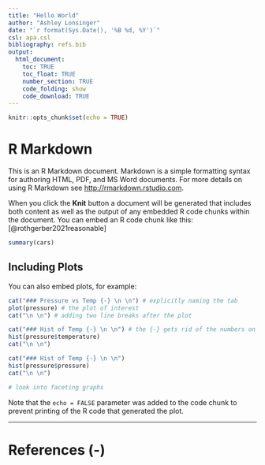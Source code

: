 ```yaml
---
title: "Hello World"
author: "Ashley Lonsinger"
date: "`r format(Sys.Date(), '%B %d, %Y')`"
csl: apa.csl
bibliography: refs.bib
output: 
  html_document:
    toc: TRUE
    toc_float: TRUE
    number_section: TRUE
    code_folding: show
    code_download: TRUE
---
```


```r
knitr::opts_chunk$set(echo = TRUE)
```

# R Markdown

This is an R Markdown document. Markdown is a simple formatting syntax for authoring HTML, PDF, and MS Word documents. For more details on using R Markdown see <http://rmarkdown.rstudio.com>.

When you click the **Knit** button a document will be generated that includes both content as well as the output of any embedded R code chunks within the document. You can embed an R code chunk like this: [@rothgerber2021reasonable]

```r
summary(cars)
```

## Including Plots {.tabset .tabset-fade .tabset-pills}

You can also embed plots, for example:

```r
cat("### Pressure vs Temp {-} \n \n") # explicitly naming the tab
plot(pressure) # the plot of interest
cat("\n \n") # adding two line breaks after the plot

cat("### Hist of Temp {-} \n \n") # the {-} gets rid of the numbers on the tabs
hist(pressure$temperature)
cat("\n \n")

cat("### Hist of Temp {-} \n \n")
hist(pressure$pressure)
cat("\n \n")

# look into faceting graphs
```

Note that the `echo = FALSE` parameter was added to the code chunk to prevent printing of the R code that generated the plot.

---

# References (-)